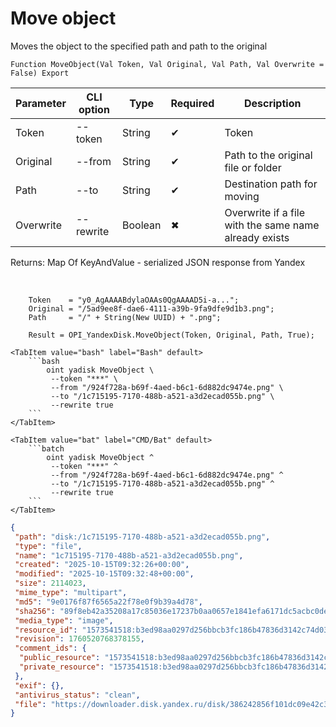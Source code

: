 ﻿---
sidebar_position: 9
description: Move object and other functions to work with Yandex Disk in the Open Integration Package, a free open-source integration library for 1C:Enterprise 8, OneScript and CLI
keywords: [1C, 1С, 1С:Enterprise, 1С:Enterprise 8.3, API, Integration, Services, Exchange, OneScript, CLI, Yandex Disk]
---


# Move object
 Moves the object to the specified path and path to the original



`Function MoveObject(Val Token, Val Original, Val Path, Val Overwrite = False) Export`

  | Parameter | CLI option | Type | Required | Description |
  |-|-|-|-|-|
  | Token | --token | String | &#x2714; | Token |
  | Original | --from | String | &#x2714; | Path to the original file or folder |
  | Path | --to | String | &#x2714; | Destination path for moving |
  | Overwrite | --rewrite | Boolean | &#x2716; | Overwrite if a file with the same name already exists |

  
  Returns:  Map Of KeyAndValue - serialized JSON response from Yandex

<br/>



```bsl title="1C:Enterprise/OneScript code example"
    Token    = "y0_AgAAAABdylaOAAs0QgAAAAD5i-a...";
    Original = "/5ad9ee8f-dae6-4111-a39b-9fa9dfe9d1b3.png";
    Path     = "/" + String(New UUID) + ".png";

    Result = OPI_YandexDisk.MoveObject(Token, Original, Path, True);
```
 

 <Tabs>
  
    <TabItem value="bash" label="Bash" default>
        ```bash
            oint yadisk MoveObject \
             --token "***" \
             --from "/924f728a-b69f-4aed-b6c1-6d882dc9474e.png" \
             --to "/1c715195-7170-488b-a521-a3d2ecad055b.png" \
             --rewrite true
        ```
    </TabItem>
  
    <TabItem value="bat" label="CMD/Bat" default>
        ```batch
            oint yadisk MoveObject ^
             --token "***" ^
             --from "/924f728a-b69f-4aed-b6c1-6d882dc9474e.png" ^
             --to "/1c715195-7170-488b-a521-a3d2ecad055b.png" ^
             --rewrite true
        ```
    </TabItem>
</Tabs>


```json title="Result"
{
 "path": "disk:/1c715195-7170-488b-a521-a3d2ecad055b.png",
 "type": "file",
 "name": "1c715195-7170-488b-a521-a3d2ecad055b.png",
 "created": "2025-10-15T09:32:26+00:00",
 "modified": "2025-10-15T09:32:48+00:00",
 "size": 2114023,
 "mime_type": "multipart",
 "md5": "9e0176f87f6565a22f78e0f9b39a4d78",
 "sha256": "89f8eb42a35208a17c85036e17237b0aa0657e1841efa6171dc5acbc0dea9e18",
 "media_type": "image",
 "resource_id": "1573541518:b3ed98aa0297d256bbcb3fc186b47836d3142c74d0320cf667fdef7c2fd9e84e",
 "revision": 1760520768378155,
 "comment_ids": {
  "public_resource": "1573541518:b3ed98aa0297d256bbcb3fc186b47836d3142c74d0320cf667fdef7c2fd9e84e",
  "private_resource": "1573541518:b3ed98aa0297d256bbcb3fc186b47836d3142c74d0320cf667fdef7c2fd9e84e"
 },
 "exif": {},
 "antivirus_status": "clean",
 "file": "https://downloader.disk.yandex.ru/disk/386242856f101dc09e42c3982f5133ee0e833f2438097a79b6ff7baa8187a3ac/68efa281/Kdpe3dFisZLPovVA4r-aBmpkby3AOQiLsayEHYapOMw2ylFGSbZZrsWtGPTvHxG_-QDrqSGFBOOsS3b3gKT1zA%3D%3D?uid=1573541518&filename=1c715195-7170-488b-a521-a3d2ecad055b.png&disposition=attachment&hash=&limit=0&content_type=multipart&owner_uid=1573541518&fsize=2114023&hid=03d7263840468e281bd0b238a26e7d0d&media_type=image&tknv=v3&etag=9e0176f87f6565a22f78e0f9b39a4d78"
}
```
